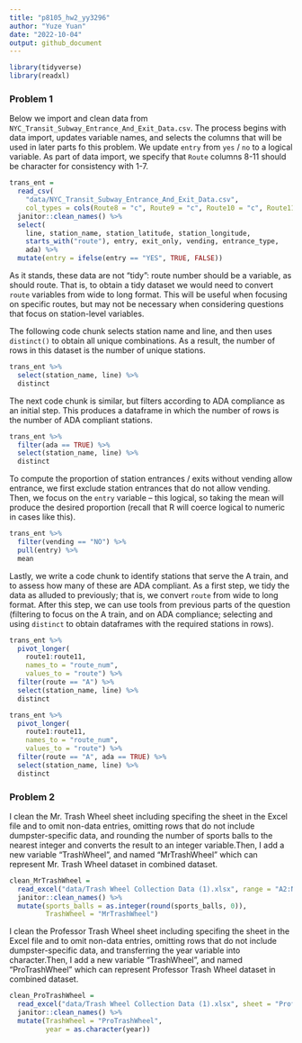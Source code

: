 ```yaml
---
title: "p8105_hw2_yy3296"
author: "Yuze Yuan"
date: "2022-10-04"
output: github_document
---
```


```r
library(tidyverse)
library(readxl)
```


### Problem 1

Below we import and clean data from `NYC_Transit_Subway_Entrance_And_Exit_Data.csv`. The process begins with data import, updates variable names, and selects the columns that will be used in later parts fo this problem. We update `entry` from `yes` / `no` to a logical variable. As part of data import, we specify that `Route` columns 8-11 should be character for consistency with 1-7.

```r
trans_ent = 
  read_csv(
    "data/NYC_Transit_Subway_Entrance_And_Exit_Data.csv",
    col_types = cols(Route8 = "c", Route9 = "c", Route10 = "c", Route11 = "c")) %>% 
  janitor::clean_names() %>% 
  select(
    line, station_name, station_latitude, station_longitude, 
    starts_with("route"), entry, exit_only, vending, entrance_type, 
    ada) %>% 
  mutate(entry = ifelse(entry == "YES", TRUE, FALSE))
```

As it stands, these data are not "tidy": route number should be a variable, as should route. That is, to obtain a tidy dataset we would need to convert `route` variables from wide to long format. This will be useful when focusing on specific routes, but may not be necessary when considering questions that focus on station-level variables. 

The following code chunk selects station name and line, and then uses `distinct()` to obtain all unique combinations. As a result, the number of rows in this dataset is the number of unique stations.

```r
trans_ent %>% 
  select(station_name, line) %>% 
  distinct
```

The next code chunk is similar, but filters according to ADA compliance as an initial step. This produces a dataframe in which the number of rows is the number of ADA compliant stations. 

```r
trans_ent %>% 
  filter(ada == TRUE) %>% 
  select(station_name, line) %>% 
  distinct
```

To compute the proportion of station entrances / exits without vending allow entrance, we first exclude station entrances that do not allow vending. Then, we focus on the `entry` variable -- this logical, so taking the mean will produce the desired proportion (recall that R will coerce logical to numeric in cases like this).

```r
trans_ent %>% 
  filter(vending == "NO") %>% 
  pull(entry) %>% 
  mean
```

Lastly, we write a code chunk to identify stations that serve the A train, and to assess how many of these are ADA compliant. As a first step, we tidy the data as alluded to previously; that is, we convert `route` from wide to long format. After this step, we can use tools from previous parts of the question (filtering to focus on the A train, and on ADA compliance; selecting and using `distinct` to obtain dataframes with the required stations in rows).

```r
trans_ent %>% 
  pivot_longer(
    route1:route11,
    names_to = "route_num",
    values_to = "route") %>% 
  filter(route == "A") %>% 
  select(station_name, line) %>% 
  distinct

trans_ent %>% 
  pivot_longer(
    route1:route11,
    names_to = "route_num",
    values_to = "route") %>% 
  filter(route == "A", ada == TRUE) %>% 
  select(station_name, line) %>% 
  distinct
```

### Problem 2

I clean the Mr. Trash Wheel sheet including specifing the sheet in the Excel file and to omit non-data entries, omitting rows that do not include dumpster-specific data, and rounding the number of sports balls to the nearest integer and converts the result to an integer variable.Then, I add a new variable "TrashWheel", and named "MrTrashWheel" which can represent Mr. Trash Wheel dataset in combined dataset. 

```r
clean_MrTrashWheel = 
  read_excel("data/Trash Wheel Collection Data (1).xlsx", range = "A2:N549") %>%
  janitor::clean_names() %>%
  mutate(sports_balls = as.integer(round(sports_balls, 0)),
         TrashWheel = "MrTrashWheel")
```

I clean the Professor Trash Wheel sheet including specifing the sheet in the Excel file and to omit non-data entries, omitting rows that do not include dumpster-specific data, and transferring the year variable into character.Then, I add a new variable "TrashWheel", and named "ProTrashWheel" which can represent Professor Trash Wheel dataset in combined dataset. 

```r
clean_ProTrashWheel = 
  read_excel("data/Trash Wheel Collection Data (1).xlsx", sheet = "Professor Trash Wheel", range = "A2:M96") %>%
  janitor::clean_names() %>%
  mutate(TrashWheel = "ProTrashWheel",
         year = as.character(year))
```